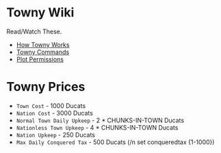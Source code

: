 # Towny Wiki

Read/Watch These.

- [How Towny Works](https://github.com/TownyAdvanced/Towny/wiki/How-Towny-Works)
- [Towny Commands](https://github.com/TownyAdvanced/Towny/wiki/Towny-Commands)
- [Plot Permissions](https://www.youtube.com/watch?v=wvshFTv3l6A&list=PLvzvmyk0uI0WsLf4iyJZRhD_T2e-ANCmE&index=3)

# Towny Prices

- `Town Cost` - 1000 Ducats
- `Nation Cost` - 3000 Ducats
- `Normal Town Daily Upkeep` - 2 \* CHUNKS-IN-TOWN Ducats
- `Nationless Town Upkeep` - 4 \* CHUNKS-IN-TOWN Ducats
- `Nation Upkeep` - 250 Ducats
- `Max Daily Conquered Tax` - 500 Ducats (/n set conqueredtax {1-1000})
